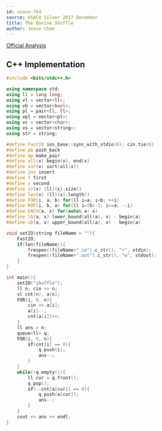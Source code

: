 ```yaml
---
id: usaco-764
source: USACO Silver 2017 December
title: The Bovine Shuffle
author: Jesse Choe
---
```


[Official Analysis](http://www.usaco.org/current/data/sol_shuffle_silver_dec17.html)

<LanguageSection>
<CPPSection>

## C++ Implementation

```cpp
#include <bits/stdc++.h>

using namespace std;
using ll = long long;
using vl = vector<ll>;
using vb = vector<bool>;
using pl = pair<ll, ll>;
using vpl = vector<pl>;
using vc = vector<char>;
using vs = vector<string>;
using str = string;

#define FastIO ios_base::sync_with_stdio(0); cin.tie(0)
#define pb push_back
#define mp make_pair
#define all(x) begin(x), end(x)
#define sor(x) sort(all(x))
#define ins insert
#define f first
#define s second
#define sz(x) (ll)(x).size()
#define len(x) (ll)(x).length()
#define FOR(i, a, b) for(ll i=a; i<b; ++i)
#define ROF(i, b, a) for(ll i=(b)-1; i>=a; --i)
#define EACH(a, x) for(auto& a: x)
#define lb(a, x) lower_bound(all(a), x) - begin(a)
#define ub(a, x) upper_bound(all(a), x) - begin(a)

void setIO(string fileName = ""){
	FastIO;
	if(len(fileName)){
		freopen((fileName+".in").c_str(), "r", stdin);
		freopen((fileName+".out").c_str(), "w", stdout);
	}
}

int main(){
    setIO("shuffle");
    ll n; cin >> n;
    vl cnt(n), a(n);
    FOR(i, 0, n){
        cin >> a[i];
        a[i]--;
        cnt[a[i]]++;
    }
    ll ans = n;
    queue<ll> q;
    FOR(i, 0, n){
        if(cnt[i] == 0){
            q.push(i);
            ans--;
        }
    }
    while(!q.empty()){
        ll cur = q.front();
        q.pop();
        if(--cnt[a[cur]] == 0){
            q.push(a[cur]);
            ans--;
        }
    }
    cout << ans << endl;
}
```

</CPPSection>
</LanguageSection>
